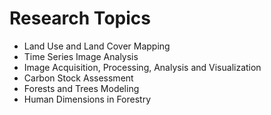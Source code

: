 # Research Topics

 * Land Use and Land Cover Mapping
 * Time Series Image Analysis
 * Image Acquisition, Processing, Analysis and Visualization
 * Carbon Stock Assessment
 * Forests and Trees Modeling
 * Human Dimensions in Forestry